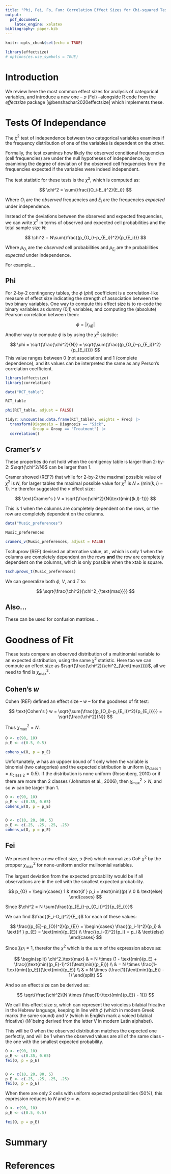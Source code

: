 ```yaml
---
title: "Phi, Fei, Fo, Fum: Correlation Effect Sizes for Chi-squared Tests"
output: 
  pdf_document:
    latex_engine: xelatex
bibliography: paper.bib
---
```


```r
knitr::opts_chunk$set(echo = TRUE)

library(effectsize)
# options(es.use_symbols = TRUE)
```

# Introduction

<!-- Blah blah blah effect sizes are important. -->

We review here the most common effect sizes for analysis of categorical variables, and introduce a new one -- $פ$ (Fei)  --alongside R code from the *effectsize* package [@benshachar2020effectsize] which implements these.

# Tests Of Independance

The $\chi^2$ test of independence between two categorical variables examines if the frequency distribution of one of the variables is dependent on the other. 

Formally, the test examines how likely the observed conditional frequencies (cell frequencies) are under the null hypotheses of independence, by examining the degree of deviation of the observed cell frequencies from the frequencies expected if the variables were indeed independent.

The test statistic for these tests is the $\chi^2$, which is computed as:

$$
\chi^2 = \sum{\frac{(O_i-E_i)^2}{E_i}}
$$

Where $O_i$ are the *observed* frequencies and $E_i$ are the frequencies *expected* under independence. 

Instead of the deviations between the observed and expected frequencies, we can write $\chi^2$ in terms of observed and expected cell probabilities and the total sample size $N$:

$$
\chi^2 = N\sum{\frac{(p_{O_i}-p_{E_i})^2}{p_{E_i}}}
$$

Where $p_{O_i}$ are the *observed* cell probabilities and $p_{E_i}$ are the probabilities *expected* under independence.

For example... <!-- use a real world example -->

## Phi

For 2-by-2 contingency tables, the $\phi$ (*phi*) coefficient is a correlation-like measure of effect size indicating the strength of association between the two binary variables. One way to compute this effect size is to re-code the binary variables as dummy (0,1) variables, and computing the (absolute) Pearson correlation between them:

$$
\phi = |r_{AB}|
$$
Another way to compute $\phi$ is by using the $\chi^2$ statistic:

$$
\phi = \sqrt{\frac{\chi^2}{N}} = \sqrt{\sum{\frac{(p_{O_i}-p_{E_i})^2}{p_{E_i}}}}
$$
This value ranges between 0 (not association) and 1 (complete dependence), and its values can be interpreted the same as any Person's correlation coefficient.

```r
library(effectsize)
library(correlation)

data("RCT_table")

RCT_table

phi(RCT_table, adjust = FALSE)

tidyr::uncount(as.data.frame(RCT_table), weights = Freq) |>
  transform(Diagnosis = Diagnosis == "Sick",
            Group = Group == "Treatment") |> 
  correlation()
```



## Cramer's *v*

These properties do not hold when the contigency table is larger than 2-by-2: $\sqrt{\chi^2/N}$ can be larger than 1.

Cramer showed (REF?) that while for 2-by-2 the maximal possible value of $\chi^2$ is $N$, for larger tables the maximal possible value for $\chi^2$ is $N\times (\text{min}(k,l)-1)$. He therefor suggested the $v$ effect size:

$$
\text{Cramer's } V = \sqrt{\frac{\chi^2}{N(\text{min}(k,l)-1)}}
$$

This is 1 when the columns are completely dependent on the rows, or the row are completely dependent on the columns.

```r
data("Music_preferences")

Music_preferences

cramers_v(Music_preferences, adjust = FALSE)
```

Tschuprow (REF) devised an alternative value, at <value>, which is only 1 when the columns are completely dependent on the rows **and** the row are completely dependent on the columns, which is only possible when the xtab is square.

```r
tschuprows_t(Music_preferences)
```

We can generalize both $\phi$, $V$, and $T$ to:

$$
\sqrt{\frac{\chi^2}{\chi^2_{\text{max}}}}
$$

## Also...

These can be used for confusion matrices... <!-- show that Matthew's correlation coefficient is equal to Phi. -->

# Goodness of Fit

These tests compare an observed distribution of a multinomial variable to an expected distribution, using the same $\chi^2$ statistic. Here too we can compute an effect size as $\sqrt{\frac{\chi^2}{\chi^2_{\text{max}}}}$, all we need to find is $\chi^2_{\text{max}}$.

## Cohen's *w*

Cohen (REF) defined an effect size -- *w* -- for the goodness of fit test:

$$
\text{Cohen's } w = \sqrt{\sum{\frac{(p_{O_i}-p_{E_i})^2}{p_{E_i}}}} = \sqrt{\frac{\chi^2}{N}}
$$

Thus $\chi^2_\text{max} = N$.

```r
O <- c(90, 10)
p_E <- c(0.5, 0.5)

cohens_w(O, p = p_E)
```

Unfortunately, *w* has an uppoer bound of 1 only when the variable is binomial (two categories) and the expected distribution is uniform ($p_{\text{class 1}} = p_{\text{class 2}} = 0.5$). If the distribution is none uniform (Rosenberg, 2010) or if there are more than 2 classes (Johnston et al., 2006), then $\chi^2_\text{max} > N$, and so *w* can be larger than 1.

```r
O <- c(90, 10)
p_E <- c(0.35, 0.65)
cohens_w(O, p = p_E)


O <- c(10, 20, 80, 5)
p_E <- c(.25, .25, .25, .25)
cohens_w(O, p = p_E)
```


## Fei

We present here a new effect size, $פ$ (Fei) which normalizes GoF $\chi^2$ by the propper $\chi^2_\text{max}$ for none-uniform and/or mulinomial variables.

The largest deviation from the expected probability would be if all observations are in the cell with the smallest expected probability.

$$
p_{O} = 
\begin{cases}
1 & \text{if } p_i = \text{min}(p) \\
0 & \text{else}
\end{cases}
$$

Since $\chi^2 = N \sum{\frac{(p_{E_i}-p_{O_i})^2}{p_{E_i}}}$

We can find $\frac{(E_i-O_i)^2}{E_i}$ for each of these values:

$$
\frac{(p_{E}-p_{O})^2}{p_{E}} = 
\begin{cases}
\frac{(p_i-1)^2}{p_i} & \text{if } p_{E} = \text{min}(p_{E}) \\
\frac{(p_i-0)^2}{p_i} = p_i & \text{else}
\end{cases}
$$

Since $\sum{p_i}=1$, therefor the $\chi^2$ which is the sum of the expression above as:

$$
\begin{split}
\chi^2_\text{max} & = N \times (1 - \text{min}(p_E) + \frac{(\text{min}(p_E)-1)^2}{\text{min}(p_E)}) \\
 & = N \times \frac{1-\text{min}(p_E)}{\text{min}(p_E)} \\
 & = N \times (\frac{1}{\text{min}(p_E)} - 1)
\end{split}
$$

And so an effect size can be derived as: 

$$
\sqrt{\frac{\chi^2}{N \times (\frac{1}{\text{min}(p_E)} - 1)}}
$$

We call this effect size $פ$, which can represent the voiceless bilabial fricative in the Hebrew language, keeping in line with $\phi$ (which in modern Greek marks the same sound) and $V$ (which in English mark a voiced bilabial fricative) ($W$ being derived from the letter V in modern Latin alphabet).

This will be 0 when the observed distribution matches the expected one perfectly, and will be 1 when the observed values are all of the same class - the one with the smallest expected probability.

```r
O <- c(90, 10)
p_E <- c(0.35, 0.65)
fei(O, p = p_E)


O <- c(10, 20, 80, 5)
p_E <- c(.25, .25, .25, .25)
fei(O, p = p_E)
```

When there are only 2 cells with uniform expected probabilities (50%), this expression reduces to $N$ and $פ = w$.

```r
O <- c(90, 10)
p_E <- c(0.5, 0.5)

fei(O, p = p_E)
```

# Summary



# References